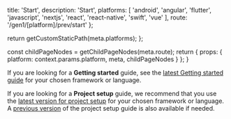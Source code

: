 
  title: 'Start',
  description: 'Start',
  platforms: [
    'android',
    'angular',
    'flutter',
    'javascript',
    'nextjs',
    'react',
    'react-native',
    'swift',
    'vue'
  ],
  route: '/gen1/[platform]/prev/start'
};

  return getCustomStaticPath(meta.platforms);
};

  const childPageNodes = getChildPageNodes(meta.route);
  return {
    props: {
      platform: context.params.platform,
      meta,
      childPageNodes
    }
  };
}

<Callout info>

If you are looking for a **Getting started** guide, see the [latest Getting started guide](/[platform]/start/getting-started/) for your chosen framework or language.

If you are looking for a **Project setup** guide, we recommend that you use the [latest version for project setup](/[platform]/start/project-setup/) for your chosen framework or language. A [previous version](/[platform]/prev/start/project-setup/) of the project setup guide is also available if needed.

</Callout>
